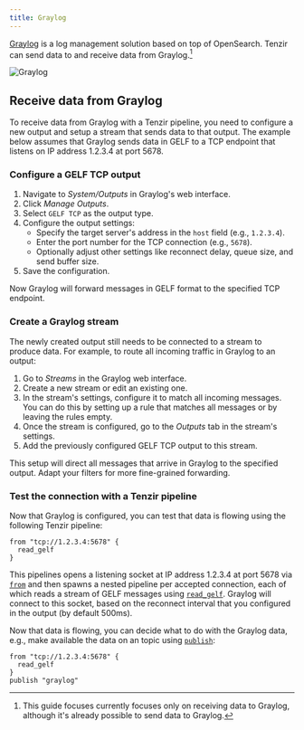 ```yaml
---
title: Graylog
---
```


[Graylog](https://graylog.org/) is a log management solution based on top of
OpenSearch. Tenzir can send data to and receive data from Graylog.[^1]

[^1]:
    This guide focuses currently focuses only on receiving data to Graylog,
    although it's already possible to send data to Graylog.

![Graylog](graylog.svg)

## Receive data from Graylog

To receive data from Graylog with a Tenzir pipeline, you need to configure a new
output and setup a stream that sends data to that output. The example below
assumes that Graylog sends data in GELF to a TCP endpoint that listens on
IP address 1.2.3.4 at port 5678.

### Configure a GELF TCP output

1. Navigate to _System/Outputs_ in Graylog's web interface.
2. Click _Manage Outputs_.
3. Select `GELF TCP` as the output type.
4. Configure the output settings:
   - Specify the target server's address in the `host` field (e.g., `1.2.3.4`).
   - Enter the port number for the TCP connection (e.g., `5678`).
   - Optionally adjust other settings like reconnect delay, queue size, and send
     buffer size.
5. Save the configuration.

Now Graylog will forward messages in GELF format to the specified TCP endpoint.

### Create a Graylog stream

The newly created output still needs to be connected to a stream to produce
data. For example, to route all incoming traffic in Graylog to an output:

1. Go to _Streams_ in the Graylog web interface.
2. Create a new stream or edit an existing one.
3. In the stream's settings, configure it to match all incoming messages. You
   can do this by setting up a rule that matches all messages or by leaving the
   rules empty.
4. Once the stream is configured, go to the _Outputs_ tab in the stream's
   settings.
5. Add the previously configured GELF TCP output to this stream.

This setup will direct all messages that arrive in Graylog to the specified
output. Adapt your filters for more fine-grained forwarding.

### Test the connection with a Tenzir pipeline

Now that Graylog is configured, you can test that data is flowing using the
following Tenzir pipeline:

```tql
from "tcp://1.2.3.4:5678" {
  read_gelf
}
```

This pipelines opens a listening socket at IP address 1.2.3.4 at port 5678 via
[`from`](/reference/operators/from) and then spawns a nested pipeline per
accepted connection, each of which reads a stream of GELF messages using
[`read_gelf`](/reference/operators/read_gelf). Graylog will connect to
this socket, based on the reconnect interval that you configured in the output
(by default 500ms).

Now that data is flowing, you can decide what to do with the Graylog data, e.g.,
make available the data on an topic using
[`publish`](/reference/operators/publish):

```tql
from "tcp://1.2.3.4:5678" {
  read_gelf
}
publish "graylog"
```
